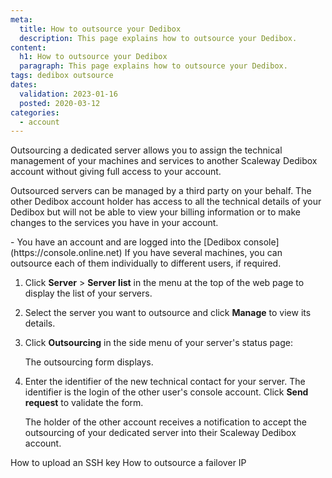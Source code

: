 ```yaml
---
meta:
  title: How to outsource your Dedibox
  description: This page explains how to outsource your Dedibox.
content:
  h1: How to outsource your Dedibox
  paragraph: This page explains how to outsource your Dedibox.
tags: dedibox outsource
dates:
  validation: 2023-01-16
  posted: 2020-03-12
categories:
  - account
---
```


Outsourcing a dedicated server allows you to assign the technical management of your machines and services to another Scaleway Dedibox account without giving full access to your account.

Outsourced servers can be managed by a third party on your behalf. The other Dedibox account holder has access to all the technical details of your Dedibox but will not be able to view your billing information or to make changes to the services you have in your account.

<Message type="requirement">
  - You have an account and are logged into the [Dedibox console](https://console.online.net) 
</Message>

<Message type="tip">
  If you have several machines, you can outsource each of them individually to different users, if required.
</Message>

1. Click **Server** > **Server list** in the menu at the top of the web page to display the list of your servers.
2. Select the server you want to outsource and click **Manage** to view its details.
3. Click **Outsourcing** in the side menu of your server's status page:
    <Lightbox src="scaleway-dedibox-console-dedibox-outsourcing.webp" width="800" alt="" />

    The outsourcing form displays.
4. Enter the identifier of the new technical contact for your server. The identifier is the login of the other user's console account. Click **Send request** to validate the form.

    The holder of the other account receives a notification to accept the outsourcing of your dedicated server into their Scaleway Dedibox account.


<Navigation title="See Also">
  <PreviousButton to="/dedibox-console/my-account/how-to/upload-an-ssh-key/">How to upload an SSH key</PreviousButton>
  <NextButton to="/dedibox-console/my-account/how-to/outsource-ip-failover/">How to outsource a failover IP</NextButton>
</Navigation>